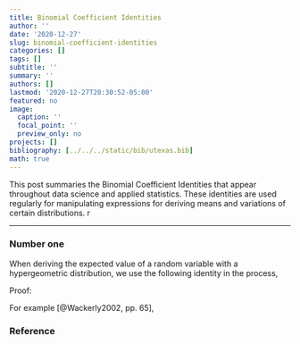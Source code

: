 ```yaml
---
title: Binomial Coefficient Identities
author: ''
date: '2020-12-27'
slug: binomial-coefficient-identities
categories: []
tags: []
subtitle: ''
summary: ''
authors: []
lastmod: '2020-12-27T20:30:52-05:00'
featured: no
image:
  caption: ''
  focal_point: ''
  preview_only: no
projects: []
bibliography: [../../../static/bib/utexas.bib]
math: true
---
```

This post summaries the Binomial Coefficient Identities that appear throughout data science and applied statistics. These identities are used regularly for manipulating expressions for deriving means and variations of certain distributions.
r 
$\renewcommand{\qedsymbolred}  {\color{red}   \rule{0.5em}{0.5em}}$
$\renewcommand{\qedsymbolblack}{\color{black} \rule{0.5em}{0.5em}}$
$\renewcommand{\qedsymbolwhite}{\color{white} \rule{0.5em}{0.5em}}$
$\renewcommand{\qedsymbol}     {\color{black} \rule{0.5em}{0.5em}}$

----

### Number one

When deriving the expected value of a random variable with a hypergeometric distribution, we use the following identity in the process,

\begin{equation}
{N \choose n} = \left( \frac Nn \right) {N-1 \choose n-1}.
\end{equation}

Proof:

\begin{align}
{N \choose n} = \ & {N \choose n}         \\\\
              = \ & \frac{N!} {n! (N-n)!} \\\\
              = \ & \frac{N\cdot(N-1)!} {n\cdot(n-1)! (N-n)!} \\\\
              = \ & \left( \frac Nn \right) \frac{(N-1)!} {(n-1)! (N-n)!} \\\\
              = \ & \left( \frac Nn \right) {N-1 \choose n-1} \ \ \ \ \qedsymbol
\end{align}

For example [@Wackerly2002, pp. 65],

\begin{align}
\mathbb{E}[X] = \ & \sum_{x \in S} x \frac{{N_1 \choose x}{N_2 \choose {n-x}}}{\color{red} {N \choose n}} \\\\
              = \ & \sum_{x \in S} x \frac{N_1 !}{x! (N_1 - x)!} \frac{{N_2 \choose {n-x}}}{\color{red} \left(\frac Nn \right) {N-1 \choose n-1}}
\end{align}

### Reference
